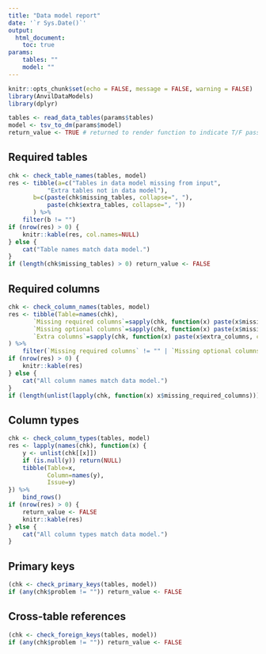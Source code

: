 ```yaml
---
title: "Data model report"
date: '`r Sys.Date()`'
output:
  html_document:
    toc: true
params:
    tables: ""
    model: ""
---
```


```r
knitr::opts_chunk$set(echo = FALSE, message = FALSE, warning = FALSE)
library(AnvilDataModels)
library(dplyr)
```

```r
tables <- read_data_tables(params$tables)
model <- tsv_to_dm(params$model)
return_value <- TRUE # returned to render function to indicate T/F passing checks
```

## Required tables

```r
chk <- check_table_names(tables, model)
res <- tibble(a=c("Tables in data model missing from input",
           "Extra tables not in data model"),
       b=c(paste(chk$missing_tables, collapse=", "),
           paste(chk$extra_tables, collapse=", "))
       ) %>%
    filter(b != "")
if (nrow(res) > 0) {
    knitr::kable(res, col.names=NULL)
} else {
    cat("Table names match data model.")
}
if (length(chk$missing_tables) > 0) return_value <- FALSE
```

## Required columns

```r
chk <- check_column_names(tables, model)
res <- tibble(Table=names(chk),
       `Missing required columns`=sapply(chk, function(x) paste(x$missing_required_columns, collapse=", ")),
       `Missing optional columns`=sapply(chk, function(x) paste(x$missing_optional_columns, collapse=", ")),
       `Extra columns`=sapply(chk, function(x) paste(x$extra_columns, collapse=", "))
) %>%
    filter(`Missing required columns` != "" | `Missing optional columns` != "" | `Extra columns` != "")
if (nrow(res) > 0) {
    knitr::kable(res)
} else {
    cat("All column names match data model.")
}
if (length(unlist(lapply(chk, function(x) x$missing_required_columns))) > 0) return_value <- FALSE
```

## Column types

```r
chk <- check_column_types(tables, model)
res <- lapply(names(chk), function(x) {
    y <- unlist(chk[[x]])
    if (is.null(y)) return(NULL)
    tibble(Table=x,
           Column=names(y),
           Issue=y)
}) %>%
    bind_rows()
if (nrow(res) > 0) {
    return_value <- FALSE
    knitr::kable(res)
} else {
    cat("All column types match data model.")
}
```

## Primary keys

```r
(chk <- check_primary_keys(tables, model))
if (any(chk$problem != "")) return_value <- FALSE
```

## Cross-table references

```r
(chk <- check_foreign_keys(tables, model))
if (any(chk$problem != "")) return_value <- FALSE
```
